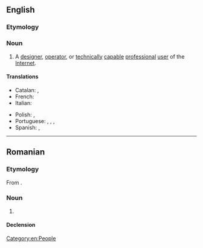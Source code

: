 {{also|Internaut}}
==English==

===Etymology===
{{suffix|en|Internet|naut}}

===Noun===
{{en-noun}}

# A [[designer]], [[operator]], or [[technically]] [[capable]] [[professional]] [[user]] of the [[Internet]].
#:{{synonyms|en|Internet user|netizen|cybercitizen|cybernaut}}

====Translations====
{{trans-top|internaut}}
* Catalan: {{t+|ca|internauta|m|f}}, {{t+|ca|cibernauta|m|f}}
* French: {{t+|fr|internaute|m|f}}
* Italian: {{t+|it|internauta|m|f}}
{{trans-mid}}
* Polish: {{t+|pl|internauta|m}}, {{t+|pl|internautka|f}}
* Portuguese: {{t+|pt|internauta|m|f}}, {{t|pt|cibernauta|m|f}}, {{t|pt|cybernauta|m}}, {{t|pt|cybernautka|f}}
* Spanish: {{t+|es|cibernauta|m|f}}, {{t+|es|internauta|m|f}}
{{trans-bottom}}

[[Category:en:People]]

----

==Romanian==

===Etymology===
From {{bor|ro|en|internaut}}.

===Noun===
{{ro-noun|m|internauți}}

# {{l|en|internaut}}

====Declension====
{{ro-noun-m|pl=internauți}}